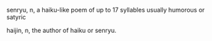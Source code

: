 {{rfc}}
senryu, n, a haiku-like poem of up to 17 syllables usually humorous or satyric


haijin, n, the author of haiku or senryu.